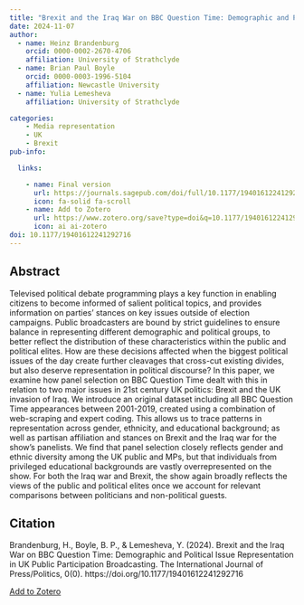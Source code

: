 ```yaml
---
title: "Brexit and the Iraq War on BBC Question Time: Demographic and Political Issue Representation in UK Public Participation Broadcasting"
date: 2024-11-07
author:
  - name: Heinz Brandenburg
    orcid: 0000-0002-2670-4706
    affiliation: University of Strathclyde
  - name: Brian Paul Boyle
    orcid: 0000-0003-1996-5104
    affiliation: Newcastle University
  - name: Yulia Lemesheva
    affiliation: University of Strathclyde

categories: 
    - Media representation
    - UK
    - Brexit
pub-info:

  links:

    - name: Final version
      url: https://journals.sagepub.com/doi/full/10.1177/19401612241292716
      icon: fa-solid fa-scroll
    - name: Add to Zotero
      url: https://www.zotero.org/save?type=doi&q=10.1177/19401612241292716
      icon: ai ai-zotero
doi: 10.1177/19401612241292716
---
```


## Abstract

Televised political debate programming plays a key function in enabling citizens to become informed of salient political topics, and provides information on parties' stances on key issues outside of election campaigns. Public broadcasters are bound by strict guidelines to ensure balance in representing different demographic and political groups, to better reflect the distribution of these characteristics within the public and political elites. How are these decisions affected when the biggest political issues of the day create further cleavages that cross-cut existing divides, but also deserve representation in political discourse? In this paper, we examine how panel selection on BBC Question Time dealt with this in relation to two major issues in 21st century UK politics: Brexit and the UK invasion of Iraq. We introduce an original dataset including all BBC Question Time appearances between 2001-2019, created using a combination of web-scraping and expert coding. This allows us to trace patterns in representation across gender, ethnicity, and educational background; as well as partisan affiliation and stances on Brexit and the Iraq war for the show's panelists. We find that panel selection closely reflects gender and ethnic diversity among the UK public and MPs, but that individuals from privileged educational backgrounds are vastly overrepresented on the show. For both the Iraq war and Brexit, the show again broadly reflects the views of the public and political elites once we account for relevant comparisons between politicians and non-political guests.

## Citation

Brandenburg, H., Boyle, B. P., & Lemesheva, Y. (2024). Brexit and the Iraq War on BBC Question Time: Demographic and Political Issue Representation in UK Public Participation Broadcasting. The International Journal of Press/Politics, 0(0). https://doi.org/10.1177/19401612241292716

<p class="buttons" style="text-align:center;">

<a class="btn btn-danger btn-sm" target="_blank" href="https://www.zotero.org/save?type=doi&q=10.1177/19401612241292716">Add to Zotero </a>

</p>


